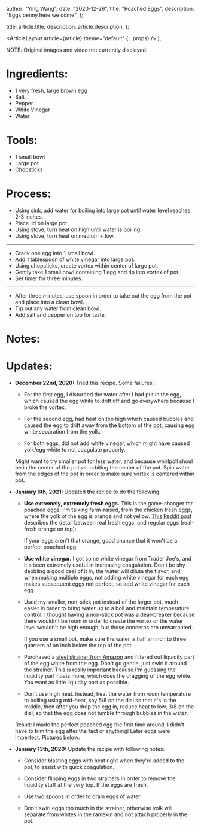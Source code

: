 
  author: "Ying Wang",
  date: "2020-12-26",
  title: "Poached Eggs",
  description: "Eggs benny here we come",
};

  title: article.title,
  description: article.description,
};

  <ArticleLayout article={article} theme="default" {...props} />
);

NOTE: Original images and video not currently displayed.

# Ingredients:

-   1 very fresh, large brown egg
-   Salt
-   Pepper
-   White Vinegar
-   Water

# Tools:

-   1 small bowl
-   Large pot
-   Chopsticks

# Process:

-   Using sink, add water for boiling into large pot until water level reaches
    2-3 inches.
-   Place lid on large pot.
-   Using stove, turn heat on high until water is boiling.
-   Using stove, turn heat on medium + low.

__________

-   Crack one egg into 1 small bowl.
-   Add 1 tablespoon of white vinegar into large pot.
-   Using chopsticks, create vortex within center of large pot.
-   Gently take 1 small bowl containing 1 egg and tip into vortex of pot.
-   Set timer for three minutes.

__________

-   After three minutes, use spoon in order to take out the egg from the pot and
    place into a clean bowl.
-   Tip out any water from clean bowl.
-   Add salt and pepper on top for taste.

# Notes:

# Updates:

-   **December 22nd, 2020:** Tried this recipe. Some failures:

    - For the first egg, I disturbed the water after I had put in the egg, which
      caused the egg white to drift off and go everywhere because I broke the
      vortex.

    - For the second egg, had heat on too high which caused bubbles and caused
      the egg to drift away from the bottom of the pot, causing egg white
      separation from the yolk.

    - For both eggs, did not add white vinegar, which might have caused yolk/egg
      white to not coagulate properly.

    Might want to try smaller pot for less water, and because whirlpoll shoul be
    in the center of the pot vs. orbiting the center of the pot. Spin water from
    the edges of the pot in order to make sure vortex is centered within pot.

-   **January 6th, 2021:** Updated the recipe to do the following:

    - **Use extremely, extremely fresh eggs.** This is the game-changer for
      poached eggs. I'm talking farm-raised, from the chicken fresh eggs, where
      the yolk of the egg is orange and not yellow. [This Reddit
      post](https://www.reddit.com/r/mildlyinteresting/comments/ksbz42/my_back_yard_chickens_egg_orange_versus_a_store/)
      describes the detail between real fresh eggs, and regular eggs (real-fresh
      orange on top):

      If your eggs aren't that orange, good chance that it won't be a perfect
      poached egg.

    - **Use white vinegar.** I got some white vinegar from Trader Joe's, and
      it's been extremely useful in increasing coagulation. Don't be shy
      dabbling a good deal of it in, the water will dilute the flavor, and when
      making multiple eggs, not adding white vinegar for each egg makes
      subsequent eggs not perfect, so add white vinegar for each egg.

    - Used my smaller, non-stick pot instead of the larger pot, much easier in
      order to bring water up to a boil and maintain temperature control. I
      thought having a non-stick pot was a deal-breaker because there wouldn't
      be room in order to create the vortex or the water level wouldn't be high
      enough, but those concerns are unwarranted.

      If you use a small pot, make sure the water is half an inch to three
      quarters of an inch below the top of the pot.

    - Purchased a [steel strainer from
      Amazon](https://smile.amazon.com/gp/product/B07FFSCBDZ/ref=ppx_yo_dt_b_asin_title_o01_s01)
      and filtered out liquidity part of the egg white from the egg. Don't go
      gentle, just swirl it around the strainer. This is really important
      because I'm guessing the liquidity part floats more, which does the
      dragging of the egg white. You want as little liquidity part as possible.

    - Don't use high heat. Instead, heat the water from room temperature to
      boiling using mid-heat, say 5/8 on the dial so that it's in the middle,
      then after you drop the egg in, reduce heat to low, 3/8 on the dial, so
      that the egg does not tumble through bubbles in the water.

    Result: I made the perfect poached egg the first time around, I didn't have
    to trim the egg after the fact or anything! Later eggs were imperfect.
    Pictures below:

-   **January 13th, 2020:** Update the recipe with following notes:

    - Consider blasting eggs with heat right when they're added to the pot, to
      assist with quick coagulation.

    - Consider flipping eggs in two strainers in order to remove the liquidity
      stuff at the very top. If the eggs are fresh.

    - Use two spoons in order to drain eggs of water.

    - Don't swirl eggs too much in the strainer, otherwise yolk will separate
      from whites in the ramekin and not attach properly in the pot.
